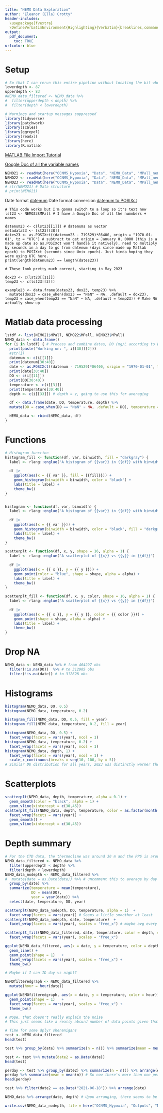 ```yaml
---
title: "NEMO Data Exploration"
author: "Eleanor (Ella) Crotty"
header-includes:
  \usepackage{fvextra}
  \DefineVerbatimEnvironment{Highlighting}{Verbatim}{breaklines,commandchars=\\\{\}}
output:
  pdf_document:
    toc: TRUE
urlcolor: blue
---
```


# Setup

```r
# So that I can rerun this entire pipeline without locating the bit where I filter - set lower and upper depth bound here
lowerdepth <- 87
upperdepth <- 83
#NEMO_data_filtered <- NEMO_data %>% 
#  filter(upperdepth < depth) %>% 
#  filter(depth < lowerdepth)
```


```r
# Warnings and startup messages suppressed
library(tidyverse)
library(patchwork)
library(scales)
library(ggrepel)
library(readxl)
library(here)
library(R.matlab)
```
[MATLAB File Import Tutorial](https://www.kaggle.com/code/rtatman/reading-mat-files-into-r)

[Google Doc of all the variable names](https://docs.google.com/document/d/1SiRRqH9jys-Y2ktuFyQ8E0s6KkJ8H664Lvph6HtfY78/edit)

```r
NEMO21 <- readMat(here("OCNMS_Hypoxia", "Data", "NEMO_Data", "MPall_nemo21a_sn106.mat"))
NEMO22 <- readMat(here("OCNMS_Hypoxia", "Data", "NEMO_Data", "MPall_nemo22a_sn106.mat"))
NEMO23 <- readMat(here("OCNMS_Hypoxia", "Data", "NEMO_Data", "MPall_nemo23a_sn106.mat"))
# str(NEMO21) # Data structure
# print(NEMO21)
```

Date format [datenum](https://www.mathworks.com/help/matlab/ref/datenum.html)
Date format conversion [datenum to POSIXct](https://stackoverflow.com/questions/30072063/how-to-extract-the-time-using-r-from-a-matlab-serial-date-number)

```
# This code works but I'm gonna switch to a loop so it's text now
lst23 <- NEMO23$MPall # I have a Google Doc of all the numnbers + names

datenum23 <- c(lst23[[1]]) # datenums as vector
metadata23 <- lst23[[38]]
dates23 <- as.POSIXct((datenum23 - 719529)*86400, origin = "1970-01-01", tz = "UTC") # subtract to get origin = January 0, 0000 (this is a made up date so as.POSIXct won't handle it natively), need to multiply by seconds in a day to go from datenum (days since made up Matlab epoch) to POSIXct (seconds since Unix epoch). Just kinda hoping they were using UTC here.
print(length(datenum23) == length(dates23))

# These look pretty much correct, starting in May 2023

dox23 <- c(lst23[[11]])
temp23 <- c(lst23[[3]])

example23 <- data.frame(dates23, dox23, temp23) %>% 
  mutate(dox23 = case_when(dox23 == "NaN" ~ NA, .default = dox23), temp23 = case_when(temp23 == "NaN" ~ NA, .default = temp23)) # Make NA actually show up
```

# Matlab data processing
```r
lstdf <- list(NEMO21$MPall, NEMO22$MPall, NEMO23$MPall)
NEMO_data <- data.frame()
for (i in lstdf) { # Process and combine dates, DO (mg/L according to ERDDAP server that doesn't have the 2023 data), and temp (C)
  print(paste("Working on: ", i[[38]][2]))
  #str(i)
  datenum <- c(i[[1]])
  print(datenum[30:40])
  date <- as.POSIXct((datenum - 719529)*86400, origin = "1970-01-01", tz = "UTC") # subtract to get origin = January 0, 0000 (this is a made up date so as.POSIXct won't handle it natively), need to multiply by seconds in a day to go from datenum (days since made up Matlab epoch) to POSIXct (seconds since Unix epoch). Since it's from an epoch this should be UTC and be fine.
  print(date[30:40])
  DO <- c(i[[11]])
  print(DO[30:40])
  temperature <- c(i[[3]])
  print(temperature[30:40])
  depth <- c(i[[33]]) # depth = z, going to use this for averaging

  df <- data.frame(date, DO, temperature, depth) %>% 
  mutate(DO = case_when(DO == "NaN" ~ NA, .default = DO), temperature = case_when(temperature == "NaN" ~ NA, .default = temperature), year = as.factor(year(date)))  # Make NA actually show up

  NEMO_data <- rbind(NEMO_data, df)
}
```

# Functions
```r
# Histogram function
histogram_fill <- function(df, var, binwidth, fill = "darkgray") {
  label <- rlang::englue("A histogram of {{var}} in {{df}} with binwidth {binwidth}")
  
  df |> 
    ggplot(aes(x = {{ var }}, fill = {{fill}})) + 
    geom_histogram(binwidth = binwidth, color = "black") + 
    labs(title = label) +
    theme_bw()
}


histogram <- function(df, var, binwidth) {
  label <- rlang::englue("A histogram of {{var}} in {{df}} with binwidth {binwidth}")
  
  df |> 
    ggplot(aes(x = {{ var }})) + 
    geom_histogram(binwidth = binwidth, color = "black", fill = "darkgray") + 
    labs(title = label) +
    theme_bw()
}
```

```r
scatterplt <- function(df, x, y, shape = 16, alpha = 1) {
  label <- rlang::englue("A scatterplot of {{x}} vs {{y}} in {{df}}")
  
  df |> 
    ggplot(aes(x = {{ x }}, y = {{ y }})) + 
    geom_point(color = "blue", shape = shape, alpha = alpha) + 
    labs(title = label) +
    theme_bw()
}

scatterplt_fill <- function(df, x, y, color, shape = 16, alpha = 1) {
  label <- rlang::englue("A scatterplot of {{x}} vs {{y}} in {{df}}")
  
  df |> 
    ggplot(aes(x = {{ x }}, y = {{ y }}, color = {{ color }})) + 
    geom_point(shape = shape, alpha = alpha) + 
    labs(title = label) +
    theme_bw()
}
```

# Drop NA
```r
NEMO_data <- NEMO_data %>% # from 464297 obs
  filter(!is.na(DO))  %>% # to 312905 obs
  filter(!is.na(date)) # to 312628 obs
```

# Histograms
```r
histogram(NEMO_data, DO, 0.5)
histogram(NEMO_data, temperature, 0.2)

histogram_fill(NEMO_data, DO, 0.5, fill = year)
histogram_fill(NEMO_data, temperature, 0.2, fill = year)

histogram(NEMO_data, DO, 0.5) +
  facet_wrap(facets = vars(year), ncol = 1)
histogram(NEMO_data, temperature, 0.2) +
  facet_wrap(facets = vars(year), ncol = 1)
histogram(NEMO_data, depth, 1) +
  facet_wrap(facets = vars(year), ncol = 1) +
  scale_x_continuous(breaks = seq(10, 100, by = 5))
# Similar DO distribution for all years, 2023 was distinctly warmer though.
```
# Scatterplots

```r
scatterplt(NEMO_data, depth, temperature, alpha = 0.1) +
  geom_smooth(color = "black", alpha = 1) +
  geom_vline(xintercept = c(30,45))
scatterplt_fill(NEMO_data, depth, temperature, color = as.factor(month(date)), alpha = 0.01) +
  facet_wrap(facets = vars(year)) +
  geom_smooth() +
  geom_vline(xintercept = c(30,45))
```

# Depth summary

```r
# For the CTD data, the thermocline was around 30 m and the PPS is around 35 m, so I averaged the temperatures from 30-45m. Based on the depth/temp graph here, I think I can safely do that with the NEMO data as well! It is not as clear of a thermocline, but I do think 30-45 is pretty similar.
NEMO_data_filtered <- NEMO_data %>% 
  filter(upperdepth < depth) %>% 
  filter(depth < lowerdepth)
NEMO_data_nodepth <- NEMO_data_filtered %>% 
#  mutate(date = as.Date(date)) %>% # uncomment this to average by day
  group_by(date) %>% 
  summarize(temperature = mean(temperature), 
            DO = mean(DO),
            year = year(date)) %>% 
  select(date, temperature, DO, year)

scatterplt(NEMO_data_nodepth, DO, temperature, alpha = 1)  +
  facet_wrap(facets = vars(year)) # Seems a little smoother at least
scatterplt(NEMO_data_nodepth, date, temperature)  +
  facet_wrap(facets = vars(year), scales = "free_x") # maybe avg every few days - the depths are different on different days. or narrower range of depths? it travels about 10 meters a day

scatterplt_fill(NEMO_data_filtered, date, temperature, color = depth, shape = 1)  +
  facet_wrap(facets = vars(year), scales = "free_x") 

ggplot(NEMO_data_filtered, aes(x = date, y = temperature, color = depth)) +
  geom_line() +
  geom_point(shape = 1)   +
  facet_wrap(facets = vars(year), scales = "free_x") +
  theme_bw()

# Maybe if I can ID day vs night? 

NEMOfilteredgraph <- NEMO_data_filtered %>% 
  mutate(hour = hour(date))

ggplot(NEMOfilteredgraph, aes(x = date, y = temperature, color = hour)) +
  geom_point(shape = 1)   +
  facet_wrap(facets = vars(year), scales = "free_x") +
  theme_bw()

# Nope, that doesn't really explain the noise
# This just seems like a really absurd number of data points given that it seems to only sample each date once a week - what's going on here?
```

```r
# Time for some dplyr shenanigans
test <- NEMO_data_filtered
head(test)

test %>% group_by(date) %>% summarize(n = n()) %>% summarize(mean = mean(n)) # There's one per time

test <- test %>% mutate(date2 = as.Date(date))
head(test)

perday <- test %>% group_by(date2) %>% summarize(n = n()) %>% arrange(date2)
perday %>% summarize(mean = mean(n)) # So now there's more than one per day - where?
head(perday)

test %>% filter(date2 == as.Date("2021-06-18")) %>% arrange(date)

NEMO_data %>% arrange(date, depth) # Upon arranging, there seems to be one of each depth (with different DO and oxygen) for each timepoint, which are about 4 hours apart. Does the mooring really do a transect every 4 hours and it's just sorted weird on import?
```


```r
write.csv(NEMO_data_nodepth, file = here("OCNMS_Hypoxia", "Outputs", "NEMO_Data_Clean.csv"))
```

